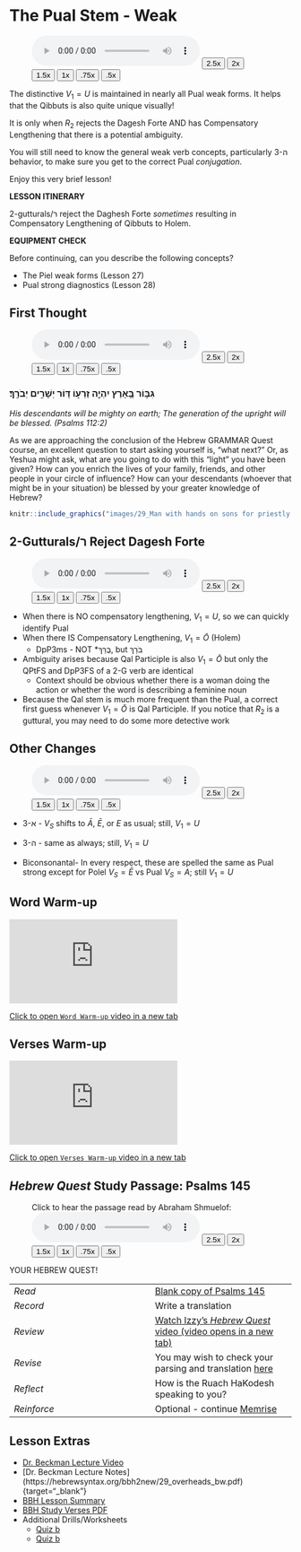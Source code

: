 # The Pual Stem - Weak {.Dp-w}

::: {.infobox .sound}
<figure><audio id="myAudio" controls controlsList="nodownload" src="./images/29.intro.m4a">
Your browser does not support the <code>audio</code> element.</audio>
<button onclick="setPlaySpeed25()" type="button">2.5x</button> <button onclick="setPlaySpeed2()" type="button">2x</button> <button onclick="setPlaySpeed15()" type="button">1.5x</button> <button onclick="setPlaySpeed1()" type="button">1x</button> <button onclick="setPlaySpeed075()" type="button">.75x</button> <button onclick="setPlaySpeed05()" type="button">.5x</button> 
<script>
var x = document.getElementById("myAudio");
function setPlaySpeed05() { x.playbackRate = 0.5; x.play();}
function setPlaySpeed075() {x.playbackRate = 0.75; x.play();} 
function setPlaySpeed1() {x.playbackRate = 1; x.play();}
function setPlaySpeed15() {x.playbackRate = 1.5; x.play();} 
function setPlaySpeed2() {x.playbackRate = 2; x.play();} 
function setPlaySpeed25() {x.playbackRate = 2.5;x.play();} 
</script> </figure>
:::

The distinctive $V_1 = U$ is maintained in nearly all Pual weak forms.  It helps that the Qibbuts is also quite unique visually! 

It is only when $R_2$ rejects the Dagesh Forte AND has Compensatory Lengthening that there is a potential ambiguity.

You will still need to know the general weak verb concepts, particularly 3-ה behavior, to make sure you get to the correct Pual _conjugation_.

Enjoy this very brief lesson!


::: {.box .map}
__LESSON ITINERARY__

2-gutturals/ר reject the Daghesh Forte _sometimes_ resulting in Compensatory Lengthening of Qibbuts to Holem.
:::

::: {.box .stop}
__EQUIPMENT CHECK__

Before continuing, can you describe the following concepts?

* The Piel weak forms (Lesson 27)
* Pual strong diagnostics (Lesson 28)
:::

## First Thought {-}


::: {.infobox .sound}
<figure><audio id="myAudio" controls controlsList="nodownload" src="./images/29-3.Psalms112.2.mp3">
Your browser does not support the <code>audio</code> element.</audio>
<button onclick="setPlaySpeed25()" type="button">2.5x</button> <button onclick="setPlaySpeed2()" type="button">2x</button> <button onclick="setPlaySpeed15()" type="button">1.5x</button> <button onclick="setPlaySpeed1()" type="button">1x</button> <button onclick="setPlaySpeed075()" type="button">.75x</button> <button onclick="setPlaySpeed05()" type="button">.5x</button> 
<script>
var x = document.getElementById("myAudio");
function setPlaySpeed05() { x.playbackRate = 0.5; x.play();}
function setPlaySpeed075() {x.playbackRate = 0.75; x.play();} 
function setPlaySpeed1() {x.playbackRate = 1; x.play();}
function setPlaySpeed15() {x.playbackRate = 1.5; x.play();} 
function setPlaySpeed2() {x.playbackRate = 2; x.play();} 
function setPlaySpeed25() {x.playbackRate = 2.5;x.play();} 
</script> </figure>
:::

### <span class="he">גִּבּ֣וֹר בָּ֭אָרֶץ יִהְיֶ֣ה זַרְע֑וֹ דּ֭וֹר יְשָׁרִ֣ים יְבֹרָֽךְ׃</span> {-}

*His descendants will be mighty on earth; The generation of the upright will be blessed. (Psalms 112:2)*

As we are approaching the conclusion of the Hebrew GRAMMAR Quest course, an excellent question to start asking yourself is, "what next?" Or, as Yeshua might ask, what are you going to do with this "light" you have been given?  How can you enrich the lives of your family, friends, and other people in your circle of influence?  How can your descendants (whoever that might be in your situation) be blessed by your greater knowledge of Hebrew?


```r

knitr::include_graphics("images/29_Man with hands on sons for priestly blessing, tb092302202.jpg")
``` 




## 2-Gutturals/ר Reject Dagesh Forte

::: {.infobox .sound}
<figure><audio id="myAudio" controls controlsList="nodownload" src="./images/29.1.m4a">
Your browser does not support the <code>audio</code> element.</audio>
<button onclick="setPlaySpeed25()" type="button">2.5x</button> <button onclick="setPlaySpeed2()" type="button">2x</button> <button onclick="setPlaySpeed15()" type="button">1.5x</button> <button onclick="setPlaySpeed1()" type="button">1x</button> <button onclick="setPlaySpeed075()" type="button">.75x</button> <button onclick="setPlaySpeed05()" type="button">.5x</button> 
<script>
var x = document.getElementById("myAudio");
function setPlaySpeed05() { x.playbackRate = 0.5; x.play();}
function setPlaySpeed075() {x.playbackRate = 0.75; x.play();} 
function setPlaySpeed1() {x.playbackRate = 1; x.play();}
function setPlaySpeed15() {x.playbackRate = 1.5; x.play();} 
function setPlaySpeed2() {x.playbackRate = 2; x.play();} 
function setPlaySpeed25() {x.playbackRate = 2.5;x.play();} 
</script> </figure>
:::

* When there is NO compensatory lengthening, $V_1 = U$, so we can quickly identify Pual
* When there IS Compensatory Lengthening, $V_1 = \bar O$ (Holem)
    * DpP3ms - NOT *<span class="he">בֻּרַּךְ</span>, but <span class="he">בֹּרַךְ</span>
* Ambiguity arises because Qal Participle is also $V_1 = \bar O$ but only the QPtFS and DpP3FS of a 2-G verb are identical
    * Context should be obvious whether there is a woman doing the action or whether the word is describing a feminine noun
* Because the Qal stem is much more frequent than the Pual, a correct first guess whenever $V_1 = \bar O$ is Qal Participle.  If you notice that $R_2$ is a guttural, you may need to do some more detective work


## Other Changes

::: {.infobox .sound}
<figure><audio id="myAudio" controls controlsList="nodownload" src="./images/29.2.m4a">
Your browser does not support the <code>audio</code> element.</audio>
<button onclick="setPlaySpeed25()" type="button">2.5x</button> <button onclick="setPlaySpeed2()" type="button">2x</button> <button onclick="setPlaySpeed15()" type="button">1.5x</button> <button onclick="setPlaySpeed1()" type="button">1x</button> <button onclick="setPlaySpeed075()" type="button">.75x</button> <button onclick="setPlaySpeed05()" type="button">.5x</button> 
<script>
var x = document.getElementById("myAudio");
function setPlaySpeed05() { x.playbackRate = 0.5; x.play();}
function setPlaySpeed075() {x.playbackRate = 0.75; x.play();} 
function setPlaySpeed1() {x.playbackRate = 1; x.play();}
function setPlaySpeed15() {x.playbackRate = 1.5; x.play();} 
function setPlaySpeed2() {x.playbackRate = 2; x.play();} 
function setPlaySpeed25() {x.playbackRate = 2.5;x.play();} 
</script> </figure>
:::

* 3-א - $V_S$ shifts to $\bar A$, $\bar E$, or $E$ as usual; still, $V_1 = U$

* 3-ה - same as always; still, $V_1 = U$

* Biconsonantal- In every respect, these are spelled the same as Pual strong except for Polel $V_S = \bar E$ vs Pual $V_S = A$; still $V_1 = U$




## Word Warm-up {-}

<div class="container">
<iframe class="responsive-iframe" src="https://youtube.com/embed/OO2Hy6apXlg" frameborder="0"></iframe>
</div>

[Click to open `Word Warm-up` video in a new tab](https://youtu.be/OO2Hy6apXlg){target="_blank"}



## Verses Warm-up {-}

<div class="container">
<iframe class="responsive-iframe" src="https://youtube.com/embed/YiO_gyPz-nM" frameborder="0"></iframe>
</div>

[Click to open `Verses Warm-up` video in a new tab](https://youtu.be/YiO_gyPz-nM){target="_blank"}


## _Hebrew Quest_ Study Passage: Psalms 145 {-}

::: {.infobox .sound}
<figure>Click to hear the passage read by Abraham Shmuelof:<audio id="myAudio" controls controlsList="nodownload" src="./images/t26e5.m4a">
Your browser does not support the <code>audio</code> element.</audio>
<button onclick="setPlaySpeed25()" type="button">2.5x</button> <button onclick="setPlaySpeed2()" type="button">2x</button> <button onclick="setPlaySpeed15()" type="button">1.5x</button> <button onclick="setPlaySpeed1()" type="button">1x</button> <button onclick="setPlaySpeed075()" type="button">.75x</button> <button onclick="setPlaySpeed05()" type="button">.5x</button> 
<script>
var x = document.getElementById("myAudio");
function setPlaySpeed05() { x.playbackRate = 0.5; x.play();}
function setPlaySpeed075() {x.playbackRate = 0.75; x.play();} 
function setPlaySpeed1() {x.playbackRate = 1; x.play();}
function setPlaySpeed15() {x.playbackRate = 1.5; x.play();} 
function setPlaySpeed2() {x.playbackRate = 2; x.play();} 
function setPlaySpeed25() {x.playbackRate = 2.5;x.play();} 
</script> </figure>
:::

YOUR HEBREW QUEST!

| | 
|:- |:-  
| *Read* | [Blank copy of Psalms 145](https://docs.google.com/document/d/1PjBUYB3ws2mdtdbHZsRz3Ji1W2dwyAvon3wJCrsP6qo/copy){target="_blank"}
| *Record* | Write a translation
| *Review* | [Watch Izzy's _Hebrew Quest_ video (video opens in a new tab)](https://holylanguage.com/psalm-145.php){target="_blank"}
| *Revise* | You may wish to check your parsing and translation [here](https://scholarsgateway.com/search/WLC-ESV/Psalms/145){target="_blank"}
| *Reflect* | How is the Ruach HaKodesh speaking to you?
| *Reinforce* | Optional - continue [Memrise](https://app.memrise.com/course/5406435/hebrew-quest-lessons-1-to-40/){target="_blank}

## Lesson Extras {-}

* [Dr. Beckman Lecture Video](http://youtu.be/36RA9V4cwiE){target=“_blank”}
* [Dr. Beckman Lecture Notes] (https://hebrewsyntax.org/bbh2new/29_overheads_bw.pdf){target=“_blank”}
* [BBH Lesson Summary](http://hebrew.billmounce.com/BasicsBiblicalHebrew-29.pdf){target=“_blank”}
* [BBH Study Verses PDF](http://hebrew.billmounce.com/Biblical_examples_29.pdf){target=“_blank”}
* Additional Drills/Worksheets 
    * [Quiz b](https://hebrewsyntax.org/bbh2new/29_quiz_new.pdf){target=“_blank”}
    * [Quiz b](https://hebrewsyntax.org/bbh2new/29_quiz_practice.pdf){target=“_blank”}

